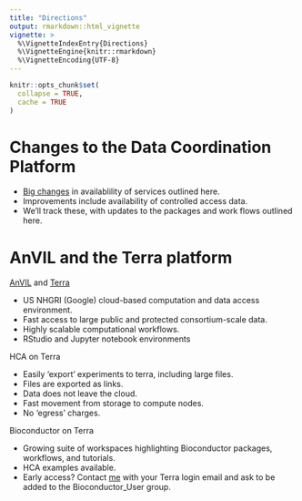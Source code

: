 ```yaml
---
title: "Directions"
output: rmarkdown::html_vignette
vignette: >
  %\VignetteIndexEntry{Directions}
  %\VignetteEngine{knitr::rmarkdown}
  %\VignetteEncoding{UTF-8}
---
```


```r
knitr::opts_chunk$set(
  collapse = TRUE,
  cache = TRUE
)
```

# Changes to the Data Coordination Platform

- [Big changes][] in availablility of services outlined here.
- Improvements include availability of controlled access data.
- We'll track these, with updates to the packages and work flows
  outlined here.

[Big changes]: https://data.humancellatlas.org/coming-soon-DCP-2-with-support-for-controlled-access-data

# AnVIL and the Terra platform

[AnVIL][] and [Terra][]

- US NHGRI (Google) cloud-based computation and data access environment.
- Fast access to large public and protected consortium-scale data.
- Highly scalable computational workflows.
- RStudio and Jupyter notebook environments

HCA on Terra

- Easily 'export' experiments to terra, including large files.
- Files are exported as links.
- Data does not leave the cloud.
- Fast movement from storage to compute nodes.
- No 'egress' charges.

Bioconductor on Terra

- Growing suite of workspaces highlighting Bioconductor packages,
  workflows, and tutorials.
- HCA examples available.
- Early access? Contact [me][] with your Terra login email and ask to
  be added to the Bioconductor\_User group.

[AnVIL]: https://anvilproject.org
[Terra]: https://app.terra.bio
[me]: mailto:mtmorgan.bioc@gmail.com
